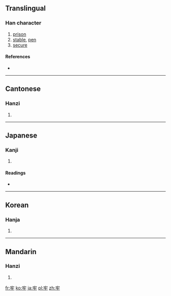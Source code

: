 {{also|牢}}
==Translingual==

===Han character===
{{Han char|rn=93|rad=牛|as=03|sn=7|four=3050<sub>2</sub>|canj=十竹手 (JHQ)}}

# [[prison]]
# [[stable]], [[pen]]
# [[secure]]

====References====
* {{Han ref|kx=0698.010|dkj=19934|dj=1110.020|hdz=31802.060|uh=7262|ud=29282|bh=A863|bd=43107}}

----

==Cantonese==

===Hanzi===
{{yue-hanzi|jyut=|y=lou4}}

# {{defn|Cantonese|sort=牛03}}

----

==Japanese==

===Kanji===
{{ja-kanji|grade=|rs=牛03}}

# {{defn|Japanese|sort=牛03}}

====Readings====
* {{ja-readings|on=[[ろう]] (rō)|kun=[[ひとや]] (hitoya), [[かたい]] (katai)}}

----

==Korean==

===Hanja===
{{ko-hanja|hangeul=뢰>뇌, 로>노|eumhun=|rv=roe>noe, ro>no|mr=roe>noe, ro>no|y=loy>noy, lo>no}}

# {{defn|Korean|sort=牛03}}

----

==Mandarin==

===Hanzi===
{{cmn-hanzi|pin=[[láo]] ([[lao2]])|wg=lao<sup>2</sup>}}

# {{defn|Mandarin|sort=牛03}}

[[fr:牢]]
[[ko:牢]]
[[ja:牢]]
[[pl:牢]]
[[zh:牢]]